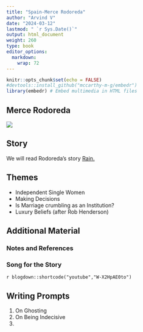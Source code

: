 ```yaml
---
title: "Spain-Merce Rodoreda"
author: "Arvind V"
date: "2024-03-12"
lastmod: " `r Sys.Date()`"
output: html_document
weight: 260
type: book
editor_options: 
  markdown: 
    wrap: 72
---
```


```r
knitr::opts_chunk$set(echo = FALSE)
#devtools::install_github("mccarthy-m-g/embedr")
library(embedr) # Embed multimedia in HTML files
```

## Merce Rodoreda

![](https://upload.wikimedia.org/wikipedia/commons/3/30/Rodoreda.jpg)


## Story

We will read Rodoreda's story <u>[Rain.](Maxim%20Gorky%20-%20The%20Clown.docx)</u>

## Themes
- Independent Single Women
- Making Decisions
- Is Marriage crumbling as an Institution?
- Luxury Beliefs (after Rob Henderson)


## Additional Material

### Notes and References


### Song for the Story

`r blogdown::shortcode("youtube","W-X2HpAE0to")`

## Writing Prompts

1.  On Ghosting
1.  On Being Indecisive
1.  
